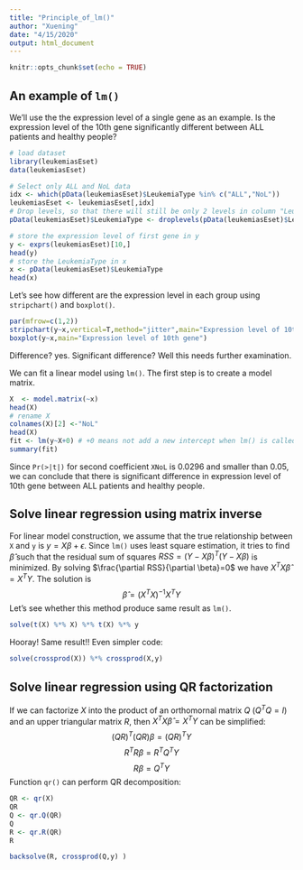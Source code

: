 ```yaml
---
title: "Principle_of_lm()"
author: "Xuening"
date: "4/15/2020"
output: html_document
---
```


```r
knitr::opts_chunk$set(echo = TRUE)
```

## An example of `lm()`

We'll use the the expression level of a single gene as an example. Is the expression level of the 10th gene significantly different between ALL patients and healthy people?
```r
# load dataset
library(leukemiasEset)
data(leukemiasEset)

# Select only ALL and NoL data
idx <- which(pData(leukemiasEset)$LeukemiaType %in% c("ALL","NoL"))
leukemiasEset <- leukemiasEset[,idx]
# Drop levels, so that there will still be only 2 levels in column "LeukemiaType"
pData(leukemiasEset)$LeukemiaType <- droplevels(pData(leukemiasEset)$LeukemiaType) 

# store the expression level of first gene in y
y <- exprs(leukemiasEset)[10,]
head(y)
# store the LeukemiaType in x
x <- pData(leukemiasEset)$LeukemiaType
head(x)
```

Let's see how different are the expression level in each group using `stripchart()` and `boxplot()`.
```r
par(mfrow=c(1,2))
stripchart(y~x,vertical=T,method="jitter",main="Expression level of 10th gene")
boxplot(y~x,main="Expression level of 10th gene")
```

Difference? yes. Significant difference? Well this needs further examination.  

We can fit a linear model using `lm()`. The first step is to create a model matrix.
```r
X  <- model.matrix(~x)
head(X)
# rename X
colnames(X)[2] <-"NoL"
head(X)
fit <- lm(y~X+0) # +0 means not add a new intercept when lm() is called
summary(fit)
```

Since `Pr(>|t|)` for second coefficient `XNoL` is 0.0296 and smaller than 0.05, we can conclude that there is significant difference in expression level of 10th gene between ALL patients and healthy people.

## Solve linear regression using matrix inverse

For linear model construction, we assume that the true relationship between `X` and `y` is $y=X\beta+\epsilon$. Since `lm()` uses least square estimation, it tries to find $\hat\beta$ such that the residual sum of squares $RSS=(Y-X\beta)^T(Y-X\beta)$ is minimized. By solving $\frac{\partial RSS}{\partial \beta}=0$ we have $X^TX\hat\beta=X^TY$. The solution is $$\hat\beta=(X^T X)^{-1}X^T Y$$
Let's see whether this method produce same result as `lm()`.

```r
solve(t(X) %*% X) %*% t(X) %*% y
```

Hooray! Same result!! Even simpler code:
```r
solve(crossprod(X)) %*% crossprod(X,y)
```

## Solve linear regression using QR factorization
If we can factorize $X$ into the product of an orthomornal matrix $Q$ ($Q^T Q=I$) and an upper triangular matrix $R$, then $X^TX\hat\beta=X^TY$ can be simplified:
$$(QR)^T(QR)\beta=(QR)^T Y$$
$$R^T R\beta=R^T Q^T Y$$
$$R\beta=Q^T Y$$
Function `qr()` can perform QR decomposition:
```r
QR <- qr(X)
QR
Q <- qr.Q(QR)
Q
R <- qr.R(QR)
R
```

```r
backsolve(R, crossprod(Q,y) )
```

